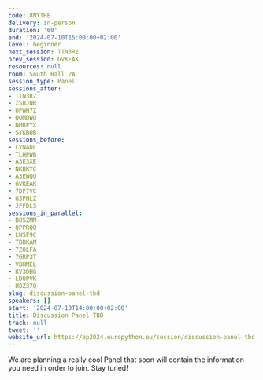 ```yaml
---
code: 8NYTHE
delivery: in-person
duration: '60'
end: '2024-07-10T15:00:00+02:00'
level: beginner
next_session: TTN3RZ
prev_session: GVKEAK
resources: null
room: South Hall 2A
session_type: Panel
sessions_after:
- TTN3RZ
- ZSBJNR
- UPWH7Z
- QQMDWQ
- NMBFTX
- SYKBQB
sessions_before:
- LYNADL
- TLHPWB
- A3E3XE
- NKBKYC
- A3EWQU
- GVKEAK
- 7DF7VC
- G3PHLZ
- JFFDLS
sessions_in_parallel:
- B8SZMM
- QPPRQQ
- LWSF9C
- TBBKAM
- 7Z8LFA
- 7GRP3T
- VBHMEL
- KV3DHG
- LDUPVK
- H8Z37Q
slug: discussion-panel-tbd
speakers: []
start: '2024-07-10T14:00:00+02:00'
title: Discussion Panel TBD
track: null
tweet: ''
website_url: https://ep2024.europython.eu/session/discussion-panel-tbd
---
```


We are planning a really cool Panel that soon will contain the information you need in order to join. Stay tuned!
